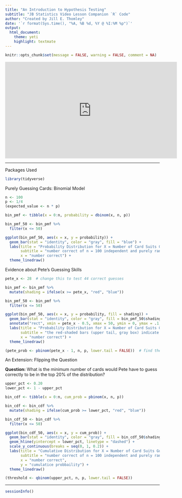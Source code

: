 ```yaml
---
title: "An Introduction to Hypothesis Testing"
subtitle: "JB Statistics Video Lesson Companion `R` Code"
author: "Created by Jill E. Thomley"
date: '`r format(Sys.time(), "%A, %B %d, %Y @ %I:%M %p")`'
output: 
  html_document: 
    theme: yeti
    highlight: textmate
---
```


```r
knitr::opts_chunk$set(message = FALSE, warning = FALSE, comment = NA)
```

<iframe width="560" height="315" src="https://www.youtube.com/embed/tTeMYuS87oU" frameborder="0" allow="accelerometer; autoplay; encrypted-media; gyroscope; picture-in-picture" allowfullscreen></iframe>

***
Packages Used

```r
library(tidyverse)
```

Purely Guessing Cards: Binomial Model

```r
n <- 100
p <- 1/4
(expected_value <- n * p)

bin_pmf <- tibble(x = 0:n, probability = dbinom(x, n, p))

bin_pmf_50 <- bin_pmf %>% 
  filter(x <= 50)

ggplot(bin_pmf_50, aes(x = x, y = probability)) + 
  geom_bar(stat = "identity", color = "gray", fill = "blue") +
  labs(title = "Probability Distribution for X = Number of Card Suits Guessed Correctly",
       subtitle = "number correct of n = 100 independent and purely random guesses, truncated at x = 50",
       x = "number correct") +
  theme_linedraw()
```

Evidence about Pete's Guessing Skills 

```r
pete_x <- 28  # change this to test 44 correct guesses

bin_pmf <- bin_pmf %>% 
  mutate(shading = ifelse(x >= pete_x, "red", "blue"))

bin_pmf_50 <- bin_pmf %>% 
  filter(x <= 50)

ggplot(bin_pmf_50, aes(x = x, y = probability, fill = shading)) + 
  geom_bar(stat = "identity", color = "gray", fill = bin_pmf_50$shading) +
  annotate("rect", xmin = pete_x - 0.5, xmax = 50, ymin = 0, ymax = .1, alpha = .2) +
  labs(title = "Probability Distribution for X = Number of Card Suits Guessed Correctly",
       subtitle = "the red-shaded bars (upper tail, gray box) indicate Pete's guess of 28 correct and higher",
       x = "number correct") +
  theme_linedraw()

(pete_prob <- pbinom(pete_x - 1, n, p, lower.tail = FALSE))  # find the blue area and subtract from 1
```

An Extension: Flipping the Question

**Question:** What is the minimum number of cards would Pete have to guess correctly to be in the top 20% of the distribution?

```r
upper_pct <- 0.20
lower_pct <- 1 - upper_pct

bin_cdf <- tibble(x = 0:n, cum_prob = pbinom(x, n, p))

bin_cdf <- bin_cdf %>% 
  mutate(shading = ifelse(cum_prob >= lower_pct, "red", "blue"))

bin_cdf_50 <- bin_cdf %>% 
  filter(x <= 50)

ggplot(bin_cdf_50, aes(x = x, y = cum_prob)) + 
  geom_bar(stat = "identity", color = "gray", fill = bin_cdf_50$shading) +
  geom_hline(yintercept = lower_pct, linetype = "dashed") +
  scale_y_continuous(breaks = seq(0, 1, 0.2)) +
  labs(title = "Cumulative Distribution for X = Number of Card Suits Guessed Correctly",
       subtitle = "number correct of n = 100 independent and purely random guesses, truncated at x = 50",
       x = "number correct",
       y = "cumulatice probbaility") +
  theme_linedraw()

(threshold <- qbinom(upper_pct, n, p, lower.tail = FALSE))
```


***
```r
sessionInfo()
```

